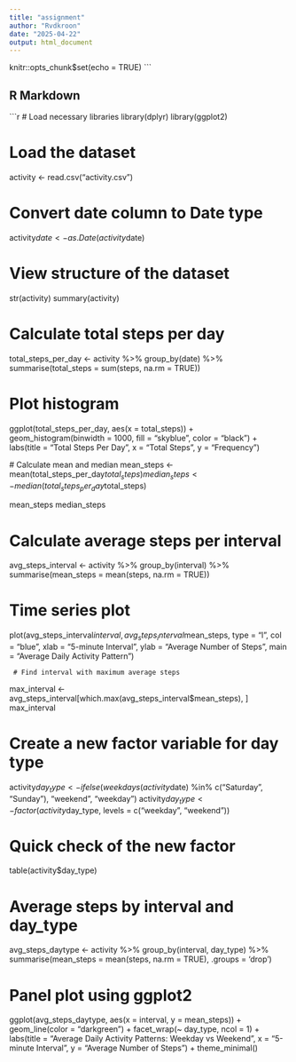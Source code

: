 ---
title: "assignment"
author: "Rvdkroon"
date: "2025-04-22"
output: html_document
---

knitr::opts_chunk$set(echo = TRUE)
```

## R Markdown


```{r setup, echo=TRUE}
# Load necessary libraries
library(dplyr)
library(ggplot2)

# Load the dataset
activity <- read.csv("activity.csv")

# Convert date column to Date type
activity$date <- as.Date(activity$date)

# View structure of the dataset
str(activity)
summary(activity)

# Calculate total steps per day
total_steps_per_day <- activity %>%
  group_by(date) %>%
  summarise(total_steps = sum(steps, na.rm = TRUE))

# Plot histogram
ggplot(total_steps_per_day, aes(x = total_steps)) +
  geom_histogram(binwidth = 1000, fill = "skyblue", color = "black") +
  labs(title = "Total Steps Per Day", x = "Total Steps", y = "Frequency")
  
 # Calculate mean and median
mean_steps <- mean(total_steps_per_day$total_steps)
median_steps <- median(total_steps_per_day$total_steps)

mean_steps
median_steps

# Calculate average steps per interval
avg_steps_interval <- activity %>%
  group_by(interval) %>%
  summarise(mean_steps = mean(steps, na.rm = TRUE))

# Time series plot
plot(avg_steps_interval$interval, avg_steps_interval$mean_steps, 
     type = "l", 
     col = "blue",
     xlab = "5-minute Interval", 
     ylab = "Average Number of Steps", 
     main = "Average Daily Activity Pattern")
     
     # Find interval with maximum average steps
max_interval <- avg_steps_interval[which.max(avg_steps_interval$mean_steps), ]
max_interval


# Create a new factor variable for day type
activity$day_type <- ifelse(weekdays(activity$date) %in% c("Saturday", "Sunday"),
                            "weekend", "weekday")
activity$day_type <- factor(activity$day_type, levels = c("weekday", "weekend"))

# Quick check of the new factor
table(activity$day_type)


# Average steps by interval and day_type
avg_steps_daytype <- activity %>%
  group_by(interval, day_type) %>%
  summarise(mean_steps = mean(steps, na.rm = TRUE), .groups = 'drop')

# Panel plot using ggplot2
ggplot(avg_steps_daytype, aes(x = interval, y = mean_steps)) +
  geom_line(color = "darkgreen") +
  facet_wrap(~ day_type, ncol = 1) +
  labs(title = "Average Daily Activity Patterns: Weekday vs Weekend",
       x = "5-minute Interval", y = "Average Number of Steps") +
  theme_minimal()

